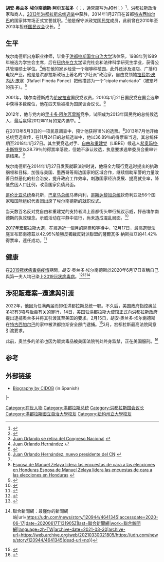 {{noteTA
|G1=地名
|1=zh-tw:葉南德茲;zh-hans:埃尔南德斯;zh-hant:埃爾南德斯;
}}
{{spanish name 2|埃尔南德斯|阿尔瓦拉多}}
{{Infobox Officeholder
|name          = 胡安·奥蘭多·葉南德茲<br>''Juan Orlando Hernández'' 
|image         = Juan Orlando Hernández, May 2015.jpg
|office        = {{flag|Honduras}}第37任[[宏都拉斯總統|總統]]
|vicepresident = [[里卡多·阿尔瓦雷斯_(政治家)|里卡多·阿尔瓦雷斯]]
|term_start    = 2014年1月27日
|term_end      = 2022年1月27日
|predecessor   = [[波尔菲里奥·洛沃|波菲里奥·洛沃·索萨]]
|successor     = [[希奥玛拉·卡斯特罗|希奥玛拉·卡斯特罗]]
|office1       = {{flag|Honduras}}[[宏都拉斯國民議會|國民議會]]議長
|term_start1   = 2010年1月25日
|term_end1     = 2013年6月13日
|predecessor1  = [[何塞·阿尔弗雷多·萨韦德拉|何塞·阿尔弗雷多·萨韦德拉]] {{small|(代理)}}
|successor1    = [[毛里西奥·奥利瓦|毛里西奥·奥利瓦]]
|birth_date    = {{birth date and age|1968|10|28|df=y}}
|birth_place   = {{flagicon|Honduras}}[[洪都拉斯|洪都拉斯]][[伦皮拉省|伦皮拉省]][[格拉西亚斯|格拉西亚斯]]（Gracias）
|death_date    = 
|death_place   = 
|spouse        = Ana García
|party         = [[洪都拉斯国民党|国民党]]
|alma_mater    = [[洪都拉斯国立自治大学|洪都拉斯国立自治大学]]<br>[[纽约州立大学|纽约州立大学]] 
|religion      = [[罗马天主教|罗马天主教]]
|website       = {{url|juanorlando.com|官方网站}}
|module        = {{Infobox name module
 | putonghua = 埃尔南德斯
 | taiwan = 葉南德茲<ref>[https://www.mofa.gov.tw/News_Content.aspx?n=8742DCE7A2A28761&s=E287EA6DDBA8EBED 中華民國外交部]</ref>、耶南德茲<ref>[http://www.cna.com.tw/search/hysearchws.aspx?q=Juan+Orlando+Hernandez 中央通訊社]</ref>
 | cantonese = 埃爾南德斯<!-- 若不填寫澳門一項，則標籤顯示為港澳 -->
 }}
}}
'''胡安·奥兰多·埃尔南德斯·阿尔瓦拉多'''（{{lang-es|Juan Orlando Hernández Alvarado}}；{{IPA-es|xwan oɾˈlando eɾˈnandes alβaˈɾaðo}}，通常简写为'''JOH'''；{{bd|1968年|10月28日}}）<ref name = Herald>{{Cite web |url=http://www.elheraldo.hn/Secciones-Principales/Al-Frente/Juan-Orlando-empresario-y-politico-que-suena-con-gobernar-Honduras |title=Juan Orlando, empresario y político que sueña con gobernar Honduras |access-date=2014-03-20 |archive-date=2013-11-11 |archive-url=https://web.archive.org/web/20131111085529/http://www.elheraldo.hn/Secciones-Principales/Al-Frente/Juan-Orlando-empresario-y-politico-que-suena-con-gobernar-Honduras |dead-url=no }}</ref>，[[洪都拉斯|洪都拉斯]]政治家和商人，[[2013年洪都拉斯大选|2013年洪都拉斯总统选举]]中获胜，2014年1月27日在首都[[特古西加尔巴|特古西加尔巴]]的国家体育场正式宣誓就职。<ref>{{cite web|url=http://www.cnn.com/2013/11/27/world/americas/honduras-presidential-election/|title=Winner named in Honduras presidential vote; opposition vows protests|author=Catherine E. Shoichet|publisher=[[CNN|CNN]]|date=November 27, 2013|accessdate=2013-11-29|archive-date=2020-11-30|archive-url=https://web.archive.org/web/20201130061637/https://www.cnn.com/2013/11/27/world/americas/honduras-presidential-election/|dead-url=no}}</ref>他是保守派政党[[洪都拉斯国民党|国民党]]成员，此前曾在2010年至2013年担任[[洪都拉斯国民议会|国民议会]]议长。<ref name=Congress>[http://www.tiempo.hn/color-pol%C3%ADtico/noticias/juan-orlando-se-retira-del-congreso-nacional Juan Orlando se retira del Congreso Nacional] {{webarchive|url=https://web.archive.org/web/20131209020122/http://www.tiempo.hn/color-pol%C3%ADtico/noticias/juan-orlando-se-retira-del-congreso-nacional |date=2013-12-09 }}</ref>

==生平==
埃尔南德斯出身职业律师，毕业于[[洪都拉斯国立自治大学|洪都拉斯国立自治大学]]法律系，1988年到1989年被选为学生会主席，后在[[纽约州立大学|纽约州立大学]]读完社会和法律科学研究生学业，获得公共管理硕士学位。<ref>[http://www.elheraldo.hn/Secciones-Secundarias/Especiales/Elecciones-primarias-2012/Notas/Juan-Orlando-Hernandez Juan Orlando Hernández] {{webarchive|url=https://web.archive.org/web/20131203011334/http://www.elheraldo.hn/Secciones-Secundarias/Especiales/Elecciones-primarias-2012/Notas/Juan-Orlando-Hernandez |date=2013-12-03 }}</ref>他在他的家乡经营一个咖啡种植园，此外还涉及酒店、广播和电视产业。他是是洪都拉斯政坛上著名的“少壮派”政治家，自由党领袖[[拉斐尔·皮内达·庞塞|拉斐尔·皮内达·庞塞]]（Rafael Pineda Ponce）把他描述为一个“cipote malcriado”（被宠坏的孩子）。<ref>{{Cite web |url=http://www.laprensa.hn/csp/mediapool/sites/LaPrensa/Especiales/story.csp?cid=381885&sid=770&fid=273#.Ubv4DefFXTo |title=Juan Orlando Hernández, niñez y política |access-date=2014-03-20 |archive-date=2021-02-02 |archive-url=https://web.archive.org/web/20210202162438/https://www.laprensa.hn/csp/mediapool/sites/LaPrensa/Especiales/story.csp?cid=381885&sid=770&fid=273#.Ubv4DefFXTo |dead-url=yes }}</ref>

2001年，埃尔南德斯成为[[伦皮拉省|伦皮拉省]]国民党议员，2010年1月21日国民党在国会选举中获得多数席位，他在四天后被推为国民议会议长。<ref>[http://archivo.elheraldo.hn/Ediciones/2010/01/21/Noticias/Juan-Orlando-Hernandez-nuevo-presidente-del-CN Juan Orlando Hernández, nuevo presidente del CN] {{webarchive|url=https://web.archive.org/web/20131111085530/http://archivo.elheraldo.hn/Ediciones/2010/01/21/Noticias/Juan-Orlando-Hernandez-nuevo-presidente-del-CN |date=2013-11-11 }}</ref>

2012年，他与党内的[[里卡多·阿尔瓦雷斯_(政治家)|里卡多·阿尔瓦雷斯]]竞争，试图成为2013年国民党的总统候选人，最后赢得2012年11月的党内选举。<ref name = Herald/>

在2013年5月3日的一项民意调查中，预计他获得18%的选票。<ref>[http://www.nacion.com/mundo/Esposa-Manuel-Zelaya-elecciones-Honduras_0_1349265147.html Esposa de Manuel Zelaya lidera las encuestas de cara a las elecciones en Honduras Esposa de Manuel Zelaya lidera las encuestas de cara a las elecciones en Honduras] {{webarchive|url=https://web.archive.org/web/20131216011320/http://www.nacion.com/mundo/Esposa-Manuel-Zelaya-elecciones-Honduras_0_1349265147.html |date=2013-12-16 }}</ref>2013年7月他开始总统竞选宣传，在11月24日的总统选举中，他以36.89％的得票率当选，其总统任期至2018年1月27日。其主要竞选对手、[[自由和重建党|自由和重建党]]（LIBRE）候选人[[希奥玛拉·卡斯特罗|希奥玛拉·卡斯特罗]]以28.79％的得票率落败，但她不承认败选，执意要求选举委员会重审计票结果。<ref>{{Cite web |url=http://www.bbc.co.uk/mundo/ultimas_noticias/2013/12/131201_ultnot_declaran_ganador_hernandez_honduras_bd.shtml |title=Honduras: declaran presidente electo a Juan Orlando Hernández |access-date=2014-03-20 |archive-date=2014-02-23 |archive-url=https://web.archive.org/web/20140223010211/http://www.bbc.co.uk/mundo/ultimas_noticias/2013/12/131201_ultnot_declaran_ganador_hernandez_honduras_bd.shtml |dead-url=no }}</ref>

埃尔南德斯在2014年1月27日发表就职演讲时说，他将全力履行竞选时提出的执政纲领和目标，加强与美国、墨西哥等周边国家的区域合作，继续借助军警的力量改善日益恶化的社会治安，提升政府工作效率，刺激国家经济发展、提高就业率，降低贫困人口比例，改善国家负债局面。

[[哥伦比亚总统|哥伦比亚总统]]桑托斯，[[巴拿马总统|巴拿马总统]]马蒂内利，[[哥斯达黎加总统|哥斯达黎加总统]]钦奇利亚及56个国家和国际组织代表团出席了埃尔南德斯的就职仪式。

当天数百名反对党自由和重建党的支持者涌上首都街头举行抗议示威，抨击埃尔南德斯的执政理念。示威活动在平静中进行，尚未造成混乱局面。<ref>{{cite web|url=http://news.xinhuanet.com/2014-01/28/c_119158110.htm|title=洪都拉斯新总统宣誓就职|author=刘璇　许雷|publisher=[[新华网|新华网]]|date=2014年1月28日|deadurl=yes|archiveurl=https://web.archive.org/web/20140408213041/http://news.xinhuanet.com/2014-01/28/c_119158110.htm|archivedate=2014年4月8日}}</ref>

[[2017年宏都拉斯大選|2017年宏都拉斯大選]]，在經過近一個月的開票和等待中，12月17日，最高選舉法庭宣布耶南德茲以42.95%險勝反獨裁反對派聯盟的薩爾瓦多·納斯拉亞的41.42%得票率，連任成功。<ref name=continuan>{{cite web|url=http://www.elnuevoherald.com/ultimas-noticias/article190298989.html|title=Continúan las protestas en Honduras por resultado electoral|author=Freddy Cuevas|date=18 December 2017|publisher=El Nuevo Herald|language=es|accessdate=2017-12-18|deadurl=yes|archiveurl=https://web.archive.org/web/20171222105050/http://www.elnuevoherald.com/ultimas-noticias/article190298989.html|archivedate=2017年12月22日}}</ref>

==健康==
在[[2019冠狀病毒病疫情|2019冠狀病毒病疫情]]期間，胡安·奥兰多·埃尔南德斯於2020年6月17日宣稱自己與第一夫人{{link-en|安娜·加西亚·卡里亚斯|Ana García Carías}}均已染上[[2019冠狀病毒病|2019冠狀病毒病]]。<ref>{{cite news |title=President of Honduras Tests Positive for Coronavirus |url=https://www.nytimes.com/2020/06/17/world/americas/honduras-president-coronavirus.html |accessdate=2020-06-17 |work=The New York Times |date=2020-06-17 |archive-date=2020-06-18 |archive-url=https://web.archive.org/web/20200618040238/https://www.nytimes.com/2020/06/17/world/americas/honduras-president-coronavirus.html |dead-url=no }}</ref><ref>{{cite news |title=Honduran President Hernandez says he is infected with coronavirus |url=https://uk.reuters.com/article/uk-health-coronavirus-honduras/honduran-president-hernandez-says-he-is-infected-with-coronavirus-idUKKBN23O0HI?il=0 |accessdate=2020-06-17 |work=Reuters |date=2020-06-17 |archive-date=2020-12-05 |archive-url=https://web.archive.org/web/20201205074733/https://uk.reuters.com/article/uk-health-coronavirus-honduras/honduran-president-hernandez-says-he-is-infected-with-coronavirus-idUKKBN23O0HI?il=0 |dead-url=no }}</ref><ref>{{Cite web|title=中美友邦宏都拉斯總統 確診新冠肺炎 {{!}} 聯合新聞網：最懂你的新聞網站|url=https://udn.com/news/story/120944/4641345|accessdate=2020-06-17|date=20200617T131905Z|last=聯合新聞網|work=聯合新聞網|language=zh-TW|archive-date=2021-03-30|archive-url=https://web.archive.org/web/20210330021805/https://udn.com/news/story/120944/4641345|dead-url=no}}</ref>

== 涉犯販毒案─遭逮與引渡 ==

2022年，他因为任满两届而卸任洪都拉斯总统一职。不久后，美国政府指控奥兰多犯有3项与[[贩毒|贩毒]]有关的罪行，14日，[[美国|美国]]驻洪都拉斯大使馆正式向洪都拉斯政府提出逮捕奥兰多并将其引渡其至美国的要求。2月15日，胡安·奥兰多·埃尔南德斯在[[特古西加尔巴|特古西加尔巴]]的家中被洪都拉斯安全部门逮捕。<ref>{{cite news |author1=[[英国广播公司|英国广播公司]] |title=Juan Orlando Hernández: Police arrest Honduran ex-leader on drugs charges |url=https://www.bbc.com/news/world-latin-america-60387156 |accessdate=2022-02-16 |language=en}}</ref>3月，宏都拉斯最高法院同意引渡要求。

此前，奥兰多的弟弟{{link-en|托尼·埃尔南德斯|Tony Hernández}}也因为贩卖毒品被美国法院判处终身监禁，正在美国服刑。<ref>{{Cite news|last=Córdoba|first=José de|date=2021-03-30|title=Brother of Honduras President Sentenced to Life in Drug-Trafficking Case|language=en-US|work=[[华尔街日报|华尔街日报]]|url=https://www.wsj.com/articles/brother-of-honduras-president-sentenced-to-life-in-drug-trafficking-case-11617147486|access-date=2021-03-31|issn=0099-9660}}</ref>

==参考==
<references/>

==外部链接==
*[http://www.cidob.org/es/documentacion/biografias_lideres_politicos/america_central_y_caribe/honduras/juan_orlando_hernandez_Alvarado Biography by CIDOB] {{Wayback|url=http://www.cidob.org/es/documentacion/biografias_lideres_politicos/america_central_y_caribe/honduras/juan_orlando_hernandez_Alvarado |date=20150402162349 }} (in Spanish)

{{s-start}}
{{s-off}}
{{s-bef|before=[[何塞·阿尔弗雷多·萨韦德拉|何塞·阿尔弗雷多·萨韦德拉]]<br>{{small|代理}}}}
{{s-ttl|title=[[洪都拉斯国会|洪都拉斯国会]]议长|years=2010–2013}}
{{s-aft|after=[[毛里西奥·奥利瓦|毛里西奥·奥利瓦]]}}
|-
{{s-bef|before=[[波尔菲里奥·洛沃|波菲里奥·洛沃·索萨]]}}
{{s-ttl|title=[[洪都拉斯总统|洪都拉斯总统]]|years=2014–2022}}
{{s-aft|after=[[希奥玛拉·卡斯特罗|希奥玛拉·卡斯特罗]]}}
{{s-end}}

{{DEFAULTSORT: Hernandez, Juan Orlando}}
[[Category:在世人物|Category:在世人物]]
[[Category:洪都拉斯总统|Category:洪都拉斯总统]]
[[Category:洪都拉斯国会议长|Category:洪都拉斯国会议长]]
[[Category:洪都拉斯國立自治大學校友|Category:洪都拉斯國立自治大學校友]]
[[Category:紐約州立大學校友|Category:紐約州立大學校友]]